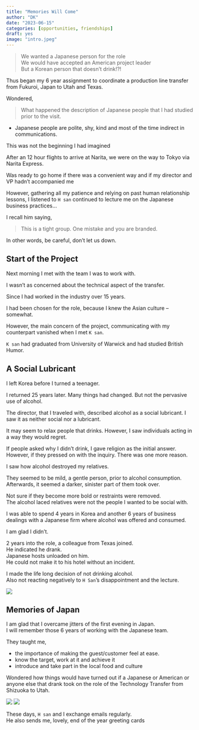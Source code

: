 ```yaml
---
title: "Memories Will Come"
author: "DK"
date: "2023-06-15"
categories: [opportunities, friendships]
draft: yes
image: "intro.jpeg"
---
```


> We wanted a Japanese person for the role\
> We would have accepted an American project leader\
> But a Korean person that doesn't drink!?!

Thus began my 6 year assignment to coordinate a production line transfer from Fukuroi, Japan to Utah and Texas.

Wondered,

> What happened the description of Japanese people that I had studied prior to the visit.

-   Japanese people are polite, shy, kind and most of the time indirect in communications.

This was not the beginning I had imagined

After an 12 hour flights to arrive at Narita, we were on the way to Tokyo via Narita Express.

Was ready to go home if there was a convenient way and if my director and VP hadn't accompanied me

However, gathering all my patience and relying on past human relationship lessons, I listened to `H san` continued to lecture me on the Japanese business practices...

I recall him saying,

> This is a tight group. One mistake and you are branded.

In other words, be careful, don't let us down.

## Start of the Project

Next morning I met with the team I was to work with.

I wasn't as concerned about the technical aspect of the transfer.

Since I had worked in the industry over 15 years.

I had been chosen for the role, because I knew the Asian culture -- somewhat.

However, the main concern of the project, communicating with my counterpart vanished when I met `K san`.

`K san` had graduated from University of Warwick and had studied British Humor.

## A Social Lubricant

I left Korea before I turned a teenager.

I returned 25 years later. Many things had changed. But not the pervasive use of alcohol.

The director, that I traveled with, described alcohol as a social lubricant. I saw it as neither social nor a lubricant.

It may seem to relax people that drinks. However, I saw individuals acting in a way they would regret.

If people asked why I didn't drink, I gave religion as the initial answer.\
However, if they pressed on with the inquiry. There was one more reason.

I saw how alcohol destroyed my relatives.

They seemed to be mild, a gentle person, prior to alcohol consumption. Afterwards, it seemed a darker, sinister part of them took over.

Not sure if they become more bold or restraints were removed.\
The alcohol laced relatives were not the people I wanted to be social with.

I was able to spend 4 years in Korea and another 6 years of business dealings with a Japanese firm where alcohol was offered and consumed.

I am glad I didn't.

2 years into the role, a colleague from Texas joined.\
He indicated he drank.\
Japanese hosts unloaded on him.\
He could not make it to his hotel without an incident.

I made the life long decision of not drinking alcohol.\
Also not reacting negatively to `H San`'s disappointment and the lecture.

![](fuji2.jpg)

## Memories of Japan

I am glad that I overcame jitters of the first evening in Japan.\
I will remember those 6 years of working with the Japanese team.

They taught me,

-   the importance of making the guest/customer feel at ease.
-   know the target, work at it and achieve it
-   introduce and take part in the local food and culture

Wondered how things would have turned out if a Japanese or American or anyone else that drank took on the role of the Technology Transfer from Shizuoka to Utah.

![](card1.jpg) ![](card2.jpg)

These days, `H san` and I exchange emails regularly.\
He also sends me, lovely, end of the year greeting cards
